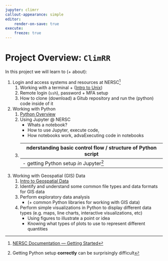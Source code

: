 ```yaml
---
jupyter: climrr
callout-appearance: simple
editor:
    render-on-save: true
execute:
    freeze: true
---
```


# Project Overview: `ClimRR`

In this project we will learn to (+ about):

1. Login and access systems and resources at NERSC[^nersc]
    1. Working with a terminal + ([Intro to Unix](https://earth-env-data-science.github.io/lectures/environment/intro_to_unix.html))
    2. Remote login (`ssh`), password + MFA setup
    3. How to clone (download) a Gitub repository and run the (python) code
       inside of it

2. Working with Python
    1. [Python Overview](./00-GettingStarted/0-python.qmd)
    2. Using Jupyter @ NERSC
        - Whats a notebook?
        - How to use Jupyter, execute code, 
        - How notebooks work, advaExecuting code in notebooks

    3. Understanding basic control flow / structure of Python script
        -
        - getting Python setup _in_ Jupyter[^pain]

3. Working with Geospatial (GIS) Data
    1. [Intro to Geospatial Data](./00-GettingStarted/2-intro.qmd)
    2. Identify and understand some common file types and data formats for GIS data
    3. Perform exploratory data analysis
        - (+ common Python libraries for working with GIS data)
    4. Perform simple visualizations in Python to display different data types (e.g. maps, line charts, interactive visualizations, etc)
        - Using figures to illustrate a point or idea
        - Knowing  what types of plots to use to represent different quantities




[^pain]: Getting Python setup **correctly** can be surprisingly difficult
[^nersc]: [NERSC Documentation — Getting Started](https://docs.nersc.gov/getting-started/)

<!-- This  project explores the intersection of climate data and energy justice, -->
<!-- providing an introductory understanding of data science techniques in assessing -->
<!-- disparate outcomes on vulnerable or underserved populations in the United -->
<!-- States. By shedding light on energy disparities, the project aims to contribute -->
<!-- to the ongoing discussions surrounding energy equity and inform policymakers -->
<!-- and stakeholders for more inclusive energy initiatives. Energy justice refers -->
<!-- to the equitable distribution of clean, affordable, and reliable energy -->
<!-- resources among all communities, regardless of their socioeconomic status or -->
<!-- demographic characteristics. -->
<!---->
<!-- The project focuses on analyzing climate data to assess disparate outcomes in -->
<!-- energy access and consumption across different population groups. By leveraging -->
<!-- introductory data science skills, the study aims to uncover patterns, trends, -->
<!-- and potential disparities in energy justice. -->
<!---->
<!-- The project will involve several key steps. Firstly, relevant climate data, -->
<!-- such as temperature, precipitation, and renewable energy sources, will be -->
<!-- collected from reliable sources. This data will be preprocessed and cleaned to -->
<!-- ensure its quality and usability for analysis. -->
<!---->
<!-- Next, the data will be analyzed using introductory data science techniques. -->
<!-- This may include exploratory data analysis, descriptive statistics, and data -->
<!-- visualization to identify patterns and trends within the dataset. The analysis -->
<!-- will focus on examining energy consumption patterns, renewable energy adoption -->
<!-- rates, and energy affordability across different geographical regions and -->
<!-- demographic groups. -->
<!---->
<!-- To assess disparate outcomes, the project will employ various statistical -->
<!-- techniques to compare energy-related indicators among vulnerable populations. -->
<!-- This may involve analyzing energy access in low-income neighborhoods, -->
<!-- evaluating the impact of energy policies on marginalized communities, or -->
<!-- examining the correlation between energy affordability and socioeconomic -->
<!-- factors. -->
<!---->
<!-- The findings of the analysis will be interpreted to gain insights into the -->
<!-- disparities in energy justice and its impact on vulnerable populations. The -->
<!-- project aims to identify areas where energy inequalities exist and provide a -->
<!-- data-driven foundation for advocating for equitable energy policies and -->
<!-- programs. -->
